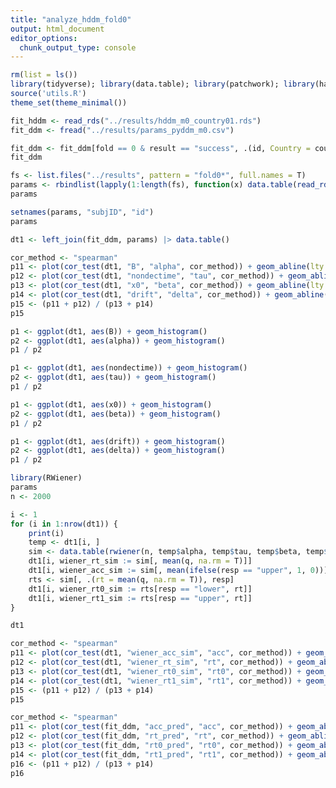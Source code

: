 ```yaml
---
title: "analyze_hddm_fold0"
output: html_document
editor_options: 
  chunk_output_type: console
---
```


```r
rm(list = ls())
library(tidyverse); library(data.table); library(patchwork); library(hausekeep); library(lme4); library(lmerTest); library(ggbeeswarm); library(glue); library(modelsummary); library(brms); library(correlation)
source('utils.R')
theme_set(theme_minimal())
```

```r
fit_hddm <- read_rds("../results/hddm_m0_country01.rds")
fit_ddm <- fread("../results/params_pyddm_m0.csv")
```

```r
fit_ddm <- fit_ddm[fold == 0 & result == "success", .(id, Country = country, drift, B, x0, nondectime, rt, acc, rt0, rt1, acc_pred, rt_pred, rt0_pred, rt1_pred, crt_acc, country_long)]
fit_ddm

fs <- list.files("../results", pattern = "fold0*", full.names = T)
params <- rbindlist(lapply(1:length(fs), function(x) data.table(read_rds(fs[x])$allIndPars)[, country := x]     ))
params

setnames(params, "subjID", "id")
params
```


```r
dt1 <- left_join(fit_ddm, params) |> data.table()
```


```r
cor_method <- "spearman"
p11 <- plot(cor_test(dt1, "B", "alpha", cor_method)) + geom_abline(lty = "dashed", col = 'red')
p12 <- plot(cor_test(dt1, "nondectime", "tau", cor_method)) + geom_abline(lty = "dashed", col = 'red')
p13 <- plot(cor_test(dt1, "x0", "beta", cor_method)) + geom_abline(lty = "dashed", col = 'red')
p14 <- plot(cor_test(dt1, "drift", "delta", cor_method)) + geom_abline(lty = "dashed", col = 'red')
p15 <- (p11 + p12) / (p13 + p14)
p15
```


```r
p1 <- ggplot(dt1, aes(B)) + geom_histogram()
p2 <- ggplot(dt1, aes(alpha)) + geom_histogram()
p1 / p2

p1 <- ggplot(dt1, aes(nondectime)) + geom_histogram()
p2 <- ggplot(dt1, aes(tau)) + geom_histogram()
p1 / p2

p1 <- ggplot(dt1, aes(x0)) + geom_histogram()
p2 <- ggplot(dt1, aes(beta)) + geom_histogram()
p1 / p2

p1 <- ggplot(dt1, aes(drift)) + geom_histogram()
p2 <- ggplot(dt1, aes(delta)) + geom_histogram()
p1 / p2
```


```r
library(RWiener)
params
n <- 2000

i <- 1
for (i in 1:nrow(dt1)) {
    print(i)
    temp <- dt1[i, ]
    sim <- data.table(rwiener(n, temp$alpha, temp$tau, temp$beta, temp$delta))
    dt1[i, wiener_rt_sim := sim[, mean(q, na.rm = T)]]
    dt1[i, wiener_acc_sim := sim[, mean(ifelse(resp == "upper", 1, 0))]]
    rts <- sim[, .(rt = mean(q, na.rm = T)), resp]
    dt1[i, wiener_rt0_sim := rts[resp == "lower", rt]]
    dt1[i, wiener_rt1_sim := rts[resp == "upper", rt]]
}

dt1
```

```r


cor_method <- "spearman"
p11 <- plot(cor_test(dt1, "wiener_acc_sim", "acc", cor_method)) + geom_abline(lty = "dashed", col = 'red')
p12 <- plot(cor_test(dt1, "wiener_rt_sim", "rt", cor_method)) + geom_abline(lty = "dashed", col = 'red')
p13 <- plot(cor_test(dt1, "wiener_rt0_sim", "rt0", cor_method)) + geom_abline(lty = "dashed", col = 'red')
p14 <- plot(cor_test(dt1, "wiener_rt1_sim", "rt1", cor_method)) + geom_abline(lty = "dashed", col = 'red')
p15 <- (p11 + p12) / (p13 + p14)
p15


```

```r
cor_method <- "spearman"
p11 <- plot(cor_test(fit_ddm, "acc_pred", "acc", cor_method)) + geom_abline(lty = "dashed", col = 'red')
p12 <- plot(cor_test(fit_ddm, "rt_pred", "rt", cor_method)) + geom_abline(lty = "dashed", col = 'red')
p13 <- plot(cor_test(fit_ddm, "rt0_pred", "rt0", cor_method)) + geom_abline(lty = "dashed", col = 'red')
p14 <- plot(cor_test(fit_ddm, "rt1_pred", "rt1", cor_method)) + geom_abline(lty = "dashed", col = 'red')
p16 <- (p11 + p12) / (p13 + p14)
p16


```



